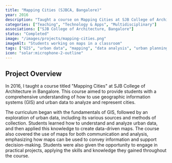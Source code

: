 ```yaml
---
title: "Mapping Cities (SJBCA, Bangalore)"
year: 2016
description: "Taught a course on Mapping Cities at SJB College of Architecture, Bangalore, covering fundamentals of GIS, urban data, data sources and collection, data analysis, data-driven map creation, maps for communication and analysis, and project work."
categories: ["Teaching", "Technology & Apps", "Multidisciplinary"]
associations: ["SJB College of Architecture, Bangalore"]
status: "Completed"
image: "/images/projects/mapping-cities.png"
imageAlt: "Students working on maps in a classroom"
tags: ["GIS", "urban data", "mapping", "data analysis", "urban planning", "architecture", "education", "data visualization"]
icon: "solar:microphone-2-outline"
---
```


## Project Overview

In 2016, I taught a course titled "Mapping Cities" at SJB College of Architecture in Bangalore. This course aimed to provide students with a comprehensive understanding of how to use geographic information systems (GIS) and urban data to analyze and represent cities.

The curriculum began with the fundamentals of GIS, followed by an exploration of urban data, including its various sources and methods of collection. Students learned how to understand and analyze urban data, and then applied this knowledge to create data-driven maps. The course also covered the use of maps for both communication and analysis, emphasizing how maps can be used to convey information and support decision-making. Students were also given the opportunity to engage in practical projects, applying the skills and knowledge they gained throughout the course.